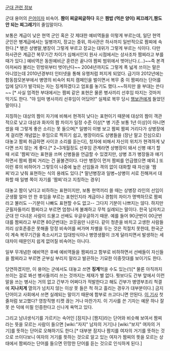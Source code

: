 [[군대 관련 정보]]

군대 용어의 [[은어]]이자 비속어. '''짬이 찌글찌글하다''' 혹은 '''짬밥 (먹은 양이) 찌끄레기,''''''짬도 안 되는 찌그레기'''의 줄임말이다. 

보통은 계급이 낮은 현역 군인 혹은 갓 제대한 예비역들을 이렇게 부르는데, 일단 현역 군인은 병계급에서는 일병까지, 장교는 중위, 하사관은 하사까지 일반적으로 짬찌에 속한다.[* 병은 상병말,병장이 그렇게 부르고 장교는 대위가 그렇게 부르는 식이다. 다만 하사관은 계급간 복무기간 차이가 심해서인지 원사 시점에서는 상사조차 짬찌라고 부를 때가 있다.] 예비역은 동원예비군 훈련은 끝나야 짬찌 범위에서 벗어난다.(...)~~즉 본격 아저씨라 불리는 민방위부터 벗어난다~~ 2004년까지도 그렇게 폭 넓게 쓰이는 말은 아니었는데 2010년경부터 인터넷을 통해 유행처럼 퍼지게 되었다. 급기야 2012년에는 함동참모본부에서 병영의 비속어 퇴치 캠페인을 벌이면서 복무 중 이 짬찌라는 단어를 입에 담다가 발각되는 자는 징계하겠다고 엄포를 놓기도 했다.~~하지만 쓸 부대는 쓴다~~ [* 사실 엄격한 부대에서는 짬찌 같은 표현은 물론 병사끼리 선후임 따지는 것마저 막기도 한다. "야 임마 병사끼리 선후임이 어딨어!" 실제로 복무 당시 [[행보관]]에게 들었던 말이다.]

지칭하는 대상의 짬이 자기에 비해서 현격히 낮다는 표현이기 때문에 대상의 짬이 객관적으로 낮고 대상과 화자의 짬 차이가 일정 수준 이상[* 병 기준 보통 1년 이상]이 아니면 썼을 때 그렇게 좋은 소리는 못 들으며[* 일병이 이병 보고 짬찌 짬찌 거리다가 상병장에게 걸리면 개념없는 후임으로 찍히기 쉽고, 병장이라도 상병들을 (장난 말고 진심으로) 대놓고 짬찌 취급하면 사이코 소리를 듣는다], 청자에 비해서 자신의 위치가 현격하게 낮다면 쓰지 않는 게 좋다.[* 2~3개월정도 선후임 관계라면 상병장이 돼서 신병 얘기 할 때 서로 '짬찌'라는 표현을 쓰며 신병들을 언급할 수 있겠지만, 상병 초가 병장들과 얘기하면서 짬찌 짬찌 거리는 건 꼴불견이다. 다만 병장이 먼저 짬찌를 언급했으면 예외.] 또 이런 류의 비하어가 그렇듯이 나중에 높은 선임들과 격의 없이 대화할 때 자신을 '짬찌'라고 낮춰 표현하는 식의 용례도 있다.[* 말년병장과 일병~상병이 서로 친해져서 대화할 때 일병 쪽이 자기를 '짬찌'라고 지칭하는 경우]

대놓고 짬이 낮다고 비하하는 표현이지만, 보통 현역끼리 쓸 때는 상병장 라인의 선임이 군생활 얼마 안 한 후임을 부르는 표현인지라 계급이나 경험의 차이가 명백하므로 짬찌라고 불러도 --기분이 나빠도 표현할 수도 없고-- 그다지 기분이 나쁘지는 않다. 하지만 군필자들끼리 짬찌라고 부르면 엄청나게 불쾌하고 무척 실례되는 말이다. 한국 남자치고 군대 안 다녀온 사람이 드물고 선배도 우글우글하기 때문. 예를 들어 90군번이 00군번대를 짬찌라고 부르면 80군번대는 코웃음만 나온다. 같이 청춘을 바치고 고생한 사람들끼리 상호존중은 못해줄 망정 비속어를 써가며 차별을 두는 것은 적절치 못한데, 한국군이 계속 복무기간을 축소시키고 입대방식이나 병영생활이 크게 달라지면서 발생하는 세대차이 때문인지 쉽게 없어질 비속어는 아니다.  

일부 무개념한 예비역은 후배 예비역들을 짬찌라고 함부로 비하하면서 선배들이 자신들을 짬찌라고 부르면 군부심 부리지 말라고 발끈하는 기묘한 이중잣대를 보이기도 한다.  

당연하겠지만, 이 용어는 군에서도 대놓고 쓰면 '''징계'''먹을 수도 있는(!)[* 물론 아직까지 쓰이는 걸로 봐선 병사들끼리 쓰는 것까지는 제재가 별 없다. 뭣보다도 간부 앞에서 이런 말을 쓰는 병사는 거의 없고 간부가 어쩌다가 적발한다고 해도 간부가 병영부조리 척결에 '''지나치게''' 열의가 넘치지 않는 이상 못 들은 척 하고 흘리는 경우가 대부분이다.] 금지단어이고 사회에서 쓰면 실례되는 말이기 때문에 함부로 쓰고다니면 안된다.
[http://news.naver.com/main/read.nhn?mode=LSD&mid=sec&sid1=100&oid=421&aid=0001304800 이 기사] 첫줄처럼 보고했다? 영창직행 티켓 끊는 거나 마찬가지. 이 기사를 쓴 기자는 예문 하나 잘못 쓴 덕에 미필 인증한다고 신나게 욕먹고 있다.

그리고 남녀생식기를 가르키는 속어인 [잠지]나 [짬지]라는 단어와 비슷해 보여서 짬찌라는 뜻을 모르는 사람이 들으면 [wiki:"자지" 남자의 거기]나 [wiki:"보지" 여자의 거기]를 뜻하는 단어로 오해하기도 한다.[* 대부분 잠지나 짬지를 여자의 거기를 뜻하는 것으로 쓰이다보니 여자의 거기를 뜻하는 것으로 알고 있는 여자가 짬찌의 뜻을 모르는 상태에서 짬찌라는 단어를 들으면 민망한 단어를 듣는 것으로 인식하게 된다.]
